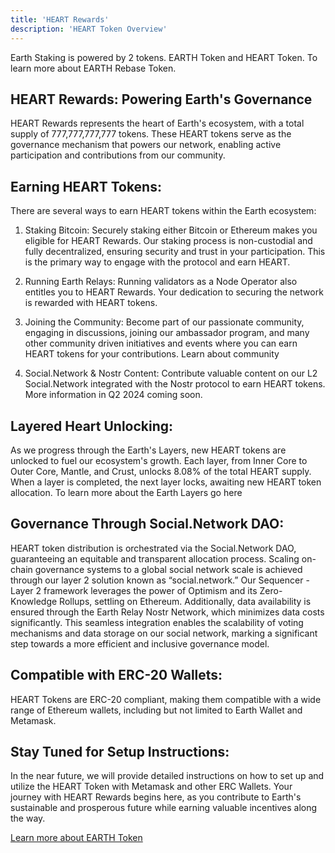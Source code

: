 ```yaml
---
title: 'HEART Rewards'
description: 'HEART Token Overview'
---
```

Earth Staking is powered by 2 tokens. EARTH Token and HEART Token. To learn more about EARTH Rebase Token. 

## HEART Rewards: Powering Earth's Governance

HEART Rewards represents the heart of Earth's ecosystem, with a total supply of 777,777,777,777 tokens. These HEART tokens serve as the governance mechanism that powers our network, enabling active participation and contributions from our community.

## Earning HEART Tokens:
There are several ways to earn HEART tokens within the Earth ecosystem:

1. Staking Bitcoin: Securely staking either Bitcoin or Ethereum makes you eligible for HEART Rewards. Our staking process is non-custodial and fully decentralized, ensuring security and trust in your participation. This is the primary way to engage with the protocol and earn HEART. 


2. Running Earth Relays: Running validators as a Node Operator also entitles you to HEART Rewards. Your dedication to securing the network is rewarded with HEART tokens.  


3. Joining the Community: Become part of our passionate community, engaging in discussions, joining our ambassador program, and many other community driven initiatives and events where you can earn HEART tokens for your contributions. Learn about community


4. Social.Network & Nostr Content: Contribute valuable content on our L2 Social.Network integrated with the Nostr protocol to earn HEART tokens. More information in Q2 2024 coming soon. 



## Layered Heart Unlocking:
As we progress through the Earth's Layers, new HEART tokens are unlocked to fuel our ecosystem's growth. Each layer, from Inner Core to Outer Core, Mantle, and Crust, unlocks 8.08% of the total HEART supply. When a layer is completed, the next layer locks, awaiting new HEART token allocation. To learn more about the Earth Layers go here


## Governance Through Social.Network DAO:

HEART token distribution is orchestrated via the Social.Network DAO, guaranteeing an equitable and transparent allocation process. Scaling on-chain governance systems to a global social network scale is achieved through our layer 2 solution known as “social.network.” Our Sequencer - Layer 2 framework leverages the power of Optimism and its Zero-Knowledge Rollups, settling on Ethereum. Additionally, data availability is ensured through the Earth Relay Nostr Network, which minimizes data costs significantly. This seamless integration enables the scalability of voting mechanisms and data storage on our social network, marking a significant step towards a more efficient and inclusive governance model.

## Compatible with ERC-20 Wallets:
HEART Tokens are ERC-20 compliant, making them compatible with a wide range of Ethereum wallets, including but not limited to Earth Wallet and Metamask.

## Stay Tuned for Setup Instructions:
In the near future, we will provide detailed instructions on how to set up and utilize the HEART Token with Metamask and other ERC Wallets. Your journey with HEART Rewards begins here, as you contribute to Earth's sustainable and prosperous future while earning valuable incentives along the way.

[Learn more about EARTH Token](TOKENS/earth-token)